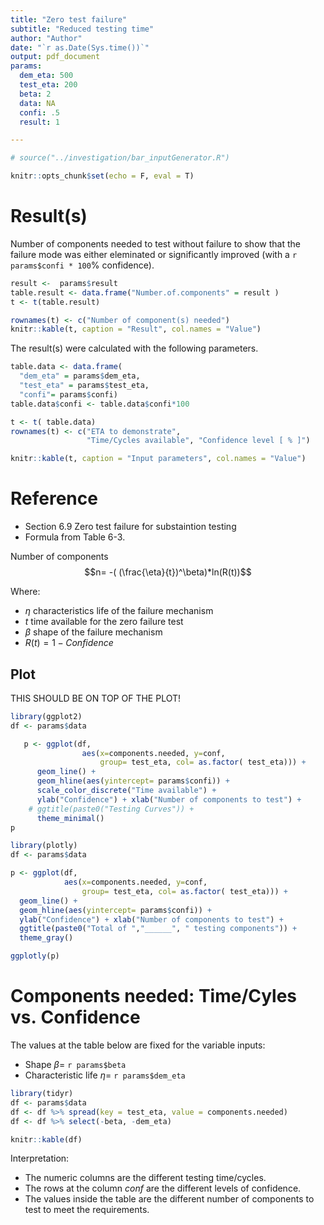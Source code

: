 ```yaml
---
title: "Zero test failure"
subtitle: "Reduced testing time"
author: "Author"
date: "`r as.Date(Sys.time())`"
output: pdf_document
params: 
  dem_eta: 500
  test_eta: 200
  beta: 2
  data: NA
  confi: .5
  result: 1

---
```


```r
# source("../investigation/bar_inputGenerator.R")
```

```r
knitr::opts_chunk$set(echo = F, eval = T)
```


# Result(s)

Number of components needed to test without failure to show that the failure mode was either eleminated or significantly 
improved (with a ```r params$confi * 100```% confidence).

```r
result <-  params$result
table.result <- data.frame("Number.of.components" = result )
t <- t(table.result)

rownames(t) <- c("Number of component(s) needed")
knitr::kable(t, caption = "Result", col.names = "Value")
```

The result(s) were calculated with the following parameters. 

```r
table.data <- data.frame(
  "dem_eta" = params$dem_eta, 
  "test_eta" = params$test_eta, 
  "confi"= params$confi)
table.data$confi <- table.data$confi*100

t <- t( table.data)
rownames(t) <- c("ETA to demonstrate", 
                 "Time/Cycles available", "Confidence level [ % ]")

knitr::kable(t, caption = "Input parameters", col.names = "Value")
```


# Reference 
- Section 6.9 Zero test failure for substaintion testing
- Formula from Table 6-3.

Number of components $$n= -( (\frac{\eta}{t})^\beta)*ln(R(t))$$

Where:  

- $\eta$ characteristics life of the failure mechanism
- $t$ time available for the zero failure test 
- $\beta$ shape of the failure mechanism
- $R(t) = 1 - Confidence$







\pagebreak

## Plot 

THIS SHOULD BE ON TOP OF THE PLOT! 
<br/>

  
```r
library(ggplot2)
df <- params$data

   p <- ggplot(df, 
                aes(x=components.needed, y=conf, 
                    group= test_eta, col= as.factor( test_eta))) +
      geom_line() + 
      geom_hline(aes(yintercept= params$confi)) + 
      scale_color_discrete("Time available") +
      ylab("Confidence") + xlab("Number of components to test") + 
    # ggtitle(paste0("Testing Curves")) + 
      theme_minimal()
p
```

```r
library(plotly)
df <- params$data

p <- ggplot(df, 
            aes(x=components.needed, y=conf, 
                group= test_eta, col= as.factor( test_eta))) +
  geom_line() + 
  geom_hline(aes(yintercept= params$confi)) +
  ylab("Confidence") + xlab("Number of components to test") + 
  ggtitle(paste0("Total of ","______", " testing components")) +
  theme_gray()

ggplotly(p)
```


\pagebreak  

# Components needed: Time/Cyles vs. Confidence  

The values at the table below are fixed for the variable inputs:   

* Shape  $\beta =$ `r params$beta`
* Characteristic life $\eta =$ `r params$dem_eta`


  
```r
library(tidyr)
df <- params$data
df <- df %>% spread(key = test_eta, value = components.needed)
df <- df %>% select(-beta, -dem_eta)

knitr::kable(df)
```

Interpretation:  

  - The numeric columns are the different testing time/cycles.
  - The rows at the column *conf* are the different levels of confidence.
  - The values inside the table are the different number of components to test to meet
the requirements.
